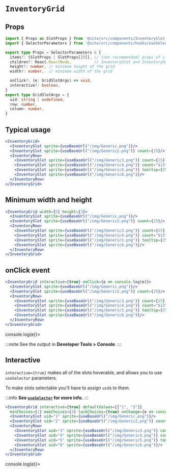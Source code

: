 # `InventoryGrid`


## Props

```ts
import { Props as SlotProps } from '@site/src/components/InventorySlot';
import { SelectorParameters } from '@site/src/components/hooks/useSelector';

export type Props = SelectorParameters & {
  items?: (SlotProps | SlotProps[])[], // (not recommended) props of slots to display
  children?: React.ReactNode,          // InventorySlot and InventoryRow children
  height?: number, // minimum height of the grid
  width?: number,  // minimum width of the grid

  onClick?: (e: GridSlotArgs) => void,
  interactive?: boolean,
}
export type GridSlotArgs = {
  uid: string | undefined,
  row: number,
  column: number,
}
```

## Typical usage

```jsx
<InventoryGrid>
  <InventorySlot sprite={useBaseUrl("/img/Generic.png")}/>
  <InventorySlot sprite={useBaseUrl("/img/Generic2.png")} count={25}/>
  <InventoryRow>
    <InventorySlot sprite={useBaseUrl("/img/Generic3.png")} count={25} tooltip="$13"/>
    <InventorySlot sprite={useBaseUrl("/img/Generic4.png")} count="$13" tooltip={25}/>
    <InventorySlot sprite={useBaseUrl("/img/Generic5.png")} tooltip={25}/>
    <InventorySlot sprite={useBaseUrl("/img/Generic6.png")}/>
  </InventoryRow>
</InventoryGrid>
```

<BrowserWindow>
<InventoryGrid>
  <InventorySlot sprite={useBaseUrl("/img/Generic.png")}/>
  <InventorySlot sprite={useBaseUrl("/img/Generic2.png")} count={25}/>
  <InventoryRow>
    <InventorySlot sprite={useBaseUrl("/img/Generic3.png")} count={25} tooltip="$13"/>
    <InventorySlot sprite={useBaseUrl("/img/Generic4.png")} count="$13" tooltip={25}/>
    <InventorySlot sprite={useBaseUrl("/img/Generic5.png")} tooltip={25}/>
    <InventorySlot sprite={useBaseUrl("/img/Generic6.png")}/>
  </InventoryRow>
</InventoryGrid>
</BrowserWindow>

## Minimum width and height

```jsx
<InventoryGrid width={5} height={3}>
  <InventorySlot sprite={useBaseUrl("/img/Generic.png")}/>
  <InventorySlot sprite={useBaseUrl("/img/Generic2.png")} count={25}/>
  <InventoryRow>
    <InventorySlot sprite={useBaseUrl("/img/Generic3.png")} count={25} tooltip="$13"/>
    <InventorySlot sprite={useBaseUrl("/img/Generic4.png")} count="$13" tooltip={25}/>
    <InventorySlot sprite={useBaseUrl("/img/Generic5.png")} tooltip={25}/>
    <InventorySlot sprite={useBaseUrl("/img/Generic6.png")}/>
  </InventoryRow>
</InventoryGrid>
```

<BrowserWindow>
<InventoryGrid width={5} height={3}>
  <InventorySlot sprite={useBaseUrl("/img/Generic.png")}/>
  <InventorySlot sprite={useBaseUrl("/img/Generic2.png")} count={25}/>
  <InventoryRow>
    <InventorySlot sprite={useBaseUrl("/img/Generic3.png")} count={25} tooltip="$13"/>
    <InventorySlot sprite={useBaseUrl("/img/Generic4.png")} count="$13" tooltip={25}/>
    <InventorySlot sprite={useBaseUrl("/img/Generic5.png")} tooltip={25}/>
    <InventorySlot sprite={useBaseUrl("/img/Generic6.png")}/>
  </InventoryRow>
</InventoryGrid>
</BrowserWindow>

## onClick event

```jsx
<InventoryGrid interactive={true} onClick={e => console.log(e)}>
  <InventorySlot sprite={useBaseUrl("/img/Generic.png")}/>
  <InventorySlot sprite={useBaseUrl("/img/Generic2.png")} count={25}/>
  <InventoryRow>
    <InventorySlot sprite={useBaseUrl("/img/Generic3.png")} count={25} tooltip="$13"/>
    <InventorySlot sprite={useBaseUrl("/img/Generic4.png")} count="$13" tooltip={25}/>
    <InventorySlot sprite={useBaseUrl("/img/Generic5.png")} tooltip={25}/>
    <InventorySlot sprite={useBaseUrl("/img/Generic6.png")}/>
  </InventoryRow>
</InventoryGrid>
```

<BrowserWindow>
<InventoryGrid interactive={true} onClick={e => console.log(e)}>
  <InventorySlot sprite={useBaseUrl("/img/Generic.png")}/>
  <InventorySlot sprite={useBaseUrl("/img/Generic2.png")} count={25}/>
  <InventoryRow>
    <InventorySlot sprite={useBaseUrl("/img/Generic3.png")} count={25} tooltip="$13"/>
    <InventorySlot sprite={useBaseUrl("/img/Generic4.png")} count="$13" tooltip={25}/>
    <InventorySlot sprite={useBaseUrl("/img/Generic5.png")} tooltip={25}/>
    <InventorySlot sprite={useBaseUrl("/img/Generic6.png")}/>
  </InventoryRow>
</InventoryGrid>
</BrowserWindow>

:::note
See the output in **Developer Tools > Console**.
:::

## Interactive

`interactive={true}` makes all of the slots hoverable, and allows you to use `useSelector` parameters.

To make slots selectable you'll have to assign `uid`s to them.

:::info
**See [`useSelector`](../hooks/useSelector) for more info.**
:::

```jsx
<InventoryGrid interactive={true} defaultValues={["1", "3"]}
  minChoices={1} maxChoices={3} lockChoices={true} onChange={e => console.log(e)}>
  <InventorySlot uid="1" sprite={useBaseUrl("/img/Generic.png")}/>
  <InventorySlot uid="2" sprite={useBaseUrl("/img/Generic2.png")} count={25}/>
  <InventoryRow>
    <InventorySlot uid="3" sprite={useBaseUrl("/img/Generic3.png")} count={25} tooltip="$13"/>
    <InventorySlot uid="4" sprite={useBaseUrl("/img/Generic4.png")} count="$13" tooltip={25}/>
    <InventorySlot uid="5" sprite={useBaseUrl("/img/Generic5.png")} tooltip={25}/>
    <InventorySlot uid="6" sprite={useBaseUrl("/img/Generic6.png")}/>
  </InventoryRow>
</InventoryGrid>
```

<BrowserWindow>
<InventoryGrid interactive={true} defaultValues={["1", "3"]}
  minChoices={1} maxChoices={3} lockChoices={true} onChange={e => console.log(e)}>
  <InventorySlot uid="1" sprite={useBaseUrl("/img/Generic.png")}/>
  <InventorySlot uid="2" sprite={useBaseUrl("/img/Generic2.png")} count={25}/>
  <InventoryRow>
    <InventorySlot uid="3" sprite={useBaseUrl("/img/Generic3.png")} count={25} tooltip="$13"/>
    <InventorySlot uid="4" sprite={useBaseUrl("/img/Generic4.png")} count="$13" tooltip={25}/>
    <InventorySlot uid="5" sprite={useBaseUrl("/img/Generic5.png")} tooltip={25}/>
    <InventorySlot uid="6" sprite={useBaseUrl("/img/Generic6.png")}/>
  </InventoryRow>
</InventoryGrid>
</BrowserWindow>
